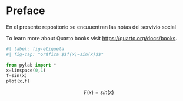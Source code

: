 # Preface {.unnumbered}

En el presente repositorio se encuuentran las notas del servivio social

To learn more about Quarto books visit <https://quarto.org/docs/books>.


```python
#| label: fig-etiqueta
#| fig-cap: "Gráfica $$f(x)=sin(x)$$" 

from pylab import *
x=linspace(0,1)
f=sin(x)
plot(x,f)
```

$$
F(x)=sin(x)
$$